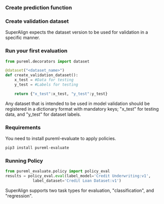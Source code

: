 ### Create prediction function

### Create validation dataset

SuperAlign expects the dataset version to be used for validation in a specific manner.

### Run your first evaluation

```python
from pureml.decorators import dataset

@dataset("<dataset_name>")
def create_validation_dataset():
    x_test = #Data for testing
    y_test = #Labels for testing

    return {"x_test":x_test, "y_test":y_test}
```

<Info>
  Any dataset that is intended to be used in model validation should be
  registered in a dictionary format with mandatory keys; "x_test" for testing
  data, and "y_test" for dataset labels.
</Info>


### Requirements
You need to install pureml-evaluate to apply policies.

<CodeGroup>

```bash >_ Terminal
pip3 install pureml-evaluate
```

</CodeGroup>


### Running Policy

```python
from pureml_evaluate.policy import policy_eval
results = policy_eval.eval(label_model='Credit Underwriting:v1',
            label_dataset='Credit Loan Dataset:v1')

```

<Info>
  SuperAlign supports two task types for evaluation, "classification", and
  "regression".
</Info>

